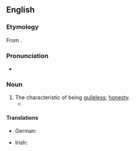 ==English==

===Etymology===
From {{af|en|guileless|-ness}}.

===Pronunciation===
* {{a|US}} {{IPA|en|/ˈɡaɪl.lɪs.nɪs/}}

===Noun===
{{en-noun|-}}

# The characteristic of being [[guileless]]; [[honesty]].
#* {{quote-journal
|en
|date=February 23, 2017
|author=Katie Rife
|title=''The Girl With All The Gifts'' tries to put a fresh spin on overripe zombie clichés
|work=The Onion AV Club
|url=http://www.avclub.com/review/girl-all-gifts-tries-put-fresh-spin-overripe-zombi-250838
|page=
|passage= You have to give director Colm McCarthy, a Scottish TV veteran making his feature film debut, and writer Mike Carey, adapting his own novel, credit for attempting the seemingly impossible task of doing something new with the zombie subgenre. And by blending it with the common YA trope of a young female protagonist who leads the world into a new revolutionary era, they almost get there—largely thanks to newcomer Nanua, who presents her character’s grappling with complex themes of identity and original sin with a childlike '''guilelessness'''.}}

====Translations====
{{trans-top|the characteristic of being guileless; honesty}}
* German: {{t+|de|Arglosigkeit|f}}
{{trans-mid}}
* Irish: {{t|ga|ionracas|m}}
{{trans-bottom}}